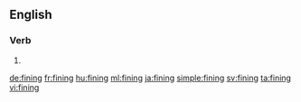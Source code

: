 ==English==

===Verb===
{{head|en}}

# {{present participle of|fine|lang=en}}

[[de:fining]]
[[fr:fining]]
[[hu:fining]]
[[ml:fining]]
[[ja:fining]]
[[simple:fining]]
[[sv:fining]]
[[ta:fining]]
[[vi:fining]]